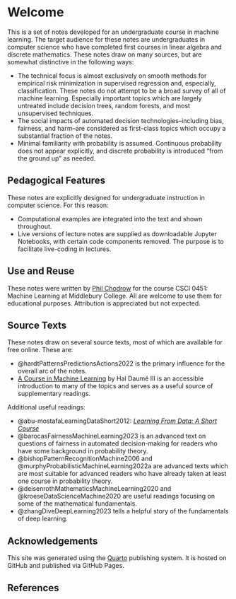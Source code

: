 # Welcome {.unnumbered}

This is a set of notes developed for an undergraduate course in machine learning. The target audience for these notes are undergraduates in computer science who have completed first courses in linear algebra and discrete mathematics. These notes draw on many sources, but are somewhat distinctive in the following ways: 

- The technical focus is almost exclusively on smooth methods for empirical risk minimization in supervised regression and, especially, classification. These notes do not attempt to be a broad survey of all of machine learning. Especially important topics which are largely untreated include decision trees, random forests, and most unsupervised techniques.  
- The social impacts of automated decision technologies--including bias, fairness, and harm--are considered as first-class topics which occupy a substantial fraction of the notes. 
- Minimal familiarity with probability is assumed. Continuous probability does not appear explicitly, and discrete probability is introduced "from the ground up" as needed. 

## Pedagogical Features

These notes are explicitly designed for undergraduate instruction in computer science. For this reason: 

- Computational examples are integrated into the text and shown throughout. 
- Live versions of lecture notes are supplied as downloadable Jupyter Notebooks, with certain code components removed. The purpose is to facilitate live-coding in lectures. 

## Use and Reuse

These notes were written by  [Phil Chodrow](www.philchodrow.prof) for the course CSCI 0451: Machine Learning at Middlebury College. All are welcome to use them for educational purposes. Attribution is appreciated but not expected. 

## Source Texts

These notes draw on several source texts, most of which are available for free online. These are: 

- @hardtPatternsPredictionsActions2022 is the primary influence for the overall arc of the notes. 
- [A Course in Machine Learning](http://ciml.info/) by Hal Daumé III is an accessible introduction to many of the topics and serves as a useful source of supplementary readings.

Additional useful readings: 

- @abu-mostafaLearningDataShort2012: *[Learning From Data: A Short Course](https://amlbook.com/)* 
- @barocasFairnessMachineLearning2023 is an advanced text on questions of fairness in automated decision-making for readers who have some background in probability theory. 
- @bishopPatternRecognitionMachine2006 and @murphyProbabilisticMachineLearning2022a are advanced texts which are most suitable for advanced readers who have already taken at least one course in probability theory.  
- @deisenrothMathematicsMachineLearning2020 and @kroeseDataScienceMachine2020 are useful readings focusing on some of the mathematical fundamentals. 
- @zhangDiveDeepLearning2023 tells a helpful story of the fundamentals of deep learning.  

## Acknowledgements

This site was generated using the [Quarto](https://quarto.org/) publishing system. It is hosted on GitHub and published via GitHub Pages. 

## References


